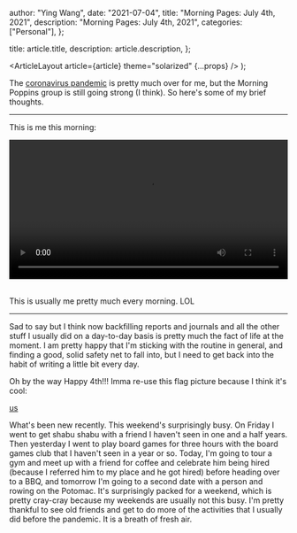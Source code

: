 
  author: "Ying Wang",
  date: "2021-07-04",
  title: "Morning Pages: July 4th, 2021",
  description: "Morning Pages: July 4th, 2021",
  categories: ["Personal"],
};

  title: article.title,
  description: article.description,
};

  <ArticleLayout article={article} theme="solarized" {...props} />
);

The [coronavirus
pandemic](https://en.wikipedia.org/wiki/2019-20_coronavirus_pandemic) is pretty
much over for me, but the Morning Poppins group is still going strong (I think).
So here's some of my brief thoughts.

---

This is me this morning:

<!-- https://stackoverflow.com/a/26276254 -->

<video style="width: 100%; width: -moz-available; width: -webkit-fill-available; width: fill-available; max-width: 100%;" controls>
    <source src="/video/posts/2021/07/04/morning_pages.mp4" type="video/mp4">
    Your browser does not support HTML5 video.
</video>
<br/>
<br/>

This is usually me pretty much every morning. LOL

---

Sad to say but I think now backfilling reports and journals and all the other
stuff I usually did on a day-to-day basis is pretty much the fact of life at the
moment. I am pretty happy that I'm sticking with the routine in general, and
finding a good, solid safety net to fall into, but I need to get back into the
habit of writing a little bit every day.

Oh by the way Happy 4th!!! Imma re-use this flag picture because I think it's
cool:

[us](/img/posts/2020/11/08/flag.jpg)

What's been new recently. This weekend's surprisingly busy. On Friday I went to
get shabu shabu with a friend I haven't seen in one and a half years. Then
yesterday I went to play board games for three hours with the board games club
that I haven't seen in a year or so. Today, I'm going to tour a gym and meet up
with a friend for coffee and celebrate him being hired (because I referred him
to my place and he got hired) before heading over to a BBQ, and tomorrow I'm
going to a second date with a person and rowing on the Potomac. It's
surprisingly packed for a weekend, which is pretty cray-cray because my weekends
are usually not this busy. I'm pretty thankful to see old friends and get to do
more of the activities that I usually did before the pandemic. It is a breath of
fresh air.
